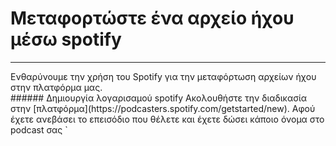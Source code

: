 # Μεταφορτώστε ένα αρχείο ήχου μέσω spotify 
***
<div className="mt-5" />
Ενθαρύνουμε την χρήση του Spotify για την μεταφόρτωση αρχείων ήχου στην πλατφόρμα μας. 
<div className="mt-5" />
###### Δημιουργία λογαρισαμού spotify
Ακολουθήστε την διαδικασία στην [πλατφόρμα](https://podcasters.spotify.com/getstarted/new). Αφού έχετε ανεβάσει το επεισόδιο που θέλετε και έχετε δώσει κάποιο όνομα στο podcast σας   
`